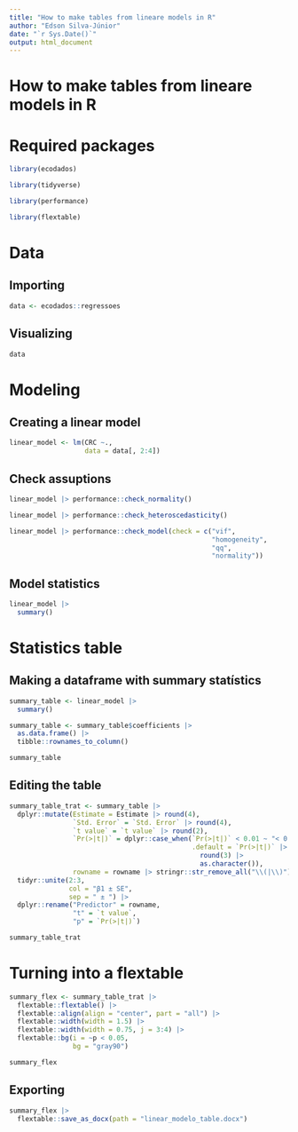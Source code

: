 ```yaml
---
title: "How to make tables from lineare models in R"
author: "Edson Silva-Júnior"
date: "`r Sys.Date()`"
output: html_document
---
```


# How to make tables from lineare models in R

# Required packages

```r
library(ecodados)

library(tidyverse)

library(performance)

library(flextable)
```

# Data

## Importing 

```r
data <- ecodados::regressoes
```

## Visualizing 

```r
data
```

# Modeling

## Creating a linear model 

```r
linear_model <- lm(CRC ~.,
                   data = data[, 2:4]) 
```

## Check assuptions 

```r
linear_model |> performance::check_normality()

linear_model |> performance::check_heteroscedasticity()

linear_model |> performance::check_model(check = c("vif",
                                                   "homogeneity",
                                                   "qq",
                                                   "normality"))
```

## Model statistics 

```r
linear_model |> 
  summary()
```

# Statistics table 

## Making a dataframe with summary statístics

```r
summary_table <- linear_model |> 
  summary()

summary_table <- summary_table$coefficients |> 
  as.data.frame() |> 
  tibble::rownames_to_column()

summary_table
```

## Editing the table 

```r
summary_table_trat <- summary_table |>
  dplyr::mutate(Estimate = Estimate |> round(4),
                `Std. Error` = `Std. Error` |> round(4),
                `t value` = `t value` |> round(2),
                `Pr(>|t|)` = dplyr::case_when(`Pr(>|t|)` < 0.01 ~ "< 0.01",
                                              .default = `Pr(>|t|)` |> 
                                                round(3) |> 
                                                as.character()),
                rowname = rowname |> stringr::str_remove_all("\\(|\\)")) |> 
  tidyr::unite(2:3,
               col = "β1 ± SE",
               sep = " ± ") |> 
  dplyr::rename("Predictor" = rowname,
                "t" = `t value`,
                "p" = `Pr(>|t|)`)

summary_table_trat
```

# Turning into a flextable

```r
summary_flex <- summary_table_trat |> 
  flextable::flextable() |> 
  flextable::align(align = "center", part = "all") |> 
  flextable::width(width = 1.5) |> 
  flextable::width(width = 0.75, j = 3:4) |> 
  flextable::bg(i = ~p < 0.05,
                bg = "gray90")

summary_flex
```

## Exporting

```r
summary_flex |> 
  flextable::save_as_docx(path = "linear_modelo_table.docx")
```

